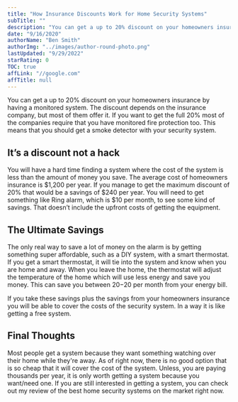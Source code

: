 ```yaml
---
title: "How Insurance Discounts Work for Home Security Systems"
subTitle: ""
description: "You can get a up to 20% discount on your homeowners insurance by having a monitored system. The discount depends on the insurance company, but most of them offer it."
date: "9/16/2020"
authorName: "Ben Smith"
authorImg: "../images/author-round-photo.png"
lastUpdated: "9/29/2022"
starRating: 0
TOC: true
affLink: "//google.com"
affTitle: null
---
```


You can get a up to 20% discount on your homeowners insurance by having a monitored system. The discount depends on the insurance company, but most of them offer it. If you want to get the full 20% most of the companies require that you have monitored fire protection too. This means that you should get a smoke detector with your security system.

## It’s a discount not a hack

You will have a hard time finding a system where the cost of the system is less than the amount of money you save. The average cost of homeowners insurance is $1,200 per year. If you manage to get the maximum discount of 20% that would be a savings of $240 per year. You will need to get something like Ring alarm, which is \$10 per month, to see some kind of savings. That doesn’t include the upfront costs of getting the equipment.

## The Ultimate Savings

The only real way to save a lot of money on the alarm is by getting something super affordable, such as a DIY system, with a smart thermostat. If you get a smart thermostat, it will tie into the system and know when you are home and away. When you leave the home, the thermostat will adjust the temperature of the home which will use less energy and save you money. This can save you between $20-$20 per month from your energy bill.

If you take these savings plus the savings from your homeowners insurance you will be able to cover the costs of the security system. In a way it is like getting a free system.

## Final Thoughts

Most people get a system because they want something watching over their home while they're away. As of right now, there is no good option that is so cheap that it will cover the cost of the system. Unless, you are paying thousands per year, it is only worth getting a system because you want/need one. If you are still interested in getting a system, you can check out my review of the best home security systems on the market right now.
